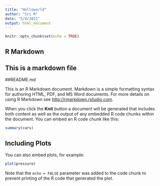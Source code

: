---
title: "Helloworld"
author: "Sri R"
date: "5/8/2021"
output: html_document
---

```{r setup, include=FALSE}
knitr::opts_chunk$set(echo = TRUE)
```

## R Markdown
## This is a markdown file
##README.md

This is an R Markdown document. Markdown is a simple formatting syntax for authoring HTML, PDF, and MS Word documents. For more details on using R Markdown see <http://rmarkdown.rstudio.com>.

When you click the **Knit** button a document will be generated that includes both content as well as the output of any embedded R code chunks within the document. You can embed an R code chunk like this:

```{r cars}
summary(cars)
```

## Including Plots

You can also embed plots, for example:

```{r pressure, echo=FALSE}
plot(pressure)
```

Note that the `echo = FALSE` parameter was added to the code chunk to prevent printing of the R code that generated the plot.
